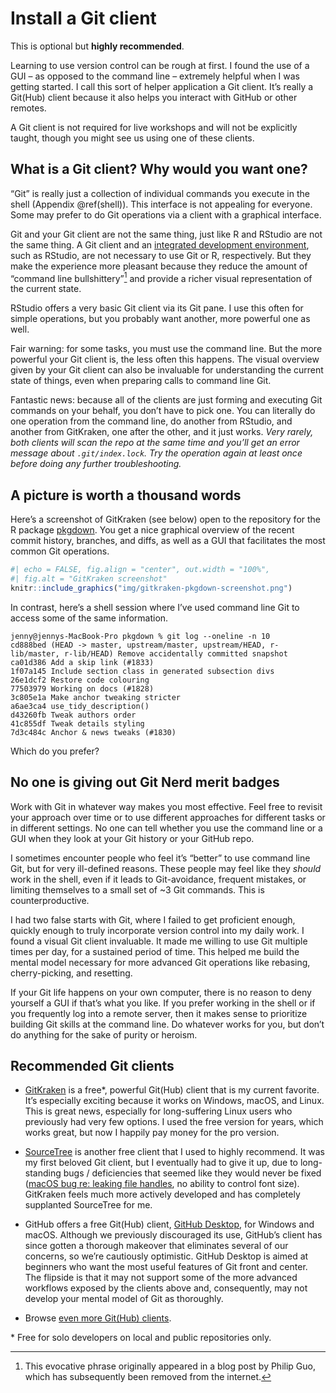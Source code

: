 # Install a Git client {#git-client}

This is optional but **highly recommended**.

Learning to use version control can be rough at first. I found the use of a GUI – as opposed to the command line – extremely helpful when I was getting started. I call this sort of helper application a Git client. It's really a Git(Hub) client because it also helps you interact with GitHub or other remotes.

A Git client is not required for live workshops and will not be explicitly taught, though you might see us using one of these clients.

## What is a Git client? Why would you want one?

"Git" is really just a collection of individual commands you execute in the shell (Appendix \@ref(shell)). This interface is not appealing for everyone. Some may prefer to do Git operations via a client with a graphical interface.

Git and your Git client are not the same thing, just like R and RStudio are not the same thing. A Git client and an [integrated development environment](https://en.wikipedia.org/wiki/Integrated_development_environment), such as RStudio, are not necessary to use Git or R, respectively. But they make the experience more pleasant because they reduce the amount of "command line bullshittery"[^1] and provide a richer visual representation of the current state.

[^1]: This evocative phrase originally appeared in a blog post by Philip Guo, which has subsequently been removed from the internet.

RStudio offers a very basic Git client via its Git pane. I use this often for simple operations, but you probably want another, more powerful one as well.

Fair warning: for some tasks, you must use the command line. But the more powerful your Git client is, the less often this happens. The visual overview given by your Git client can also be invaluable for understanding the current state of things, even when preparing calls to command line Git. 

Fantastic news: because all of the clients are just forming and executing Git commands on your behalf, you don't have to pick one.
You can literally do one operation from the command line, do another from RStudio, and another from GitKraken, one after the other, and it just works.
*Very rarely, both clients will scan the repo at the same time and you'll get an error message about `.git/index.lock`.
Try the operation again at least once before doing any further troubleshooting.*

## A picture is worth a thousand words

Here's a screenshot of GitKraken (see below) open to the repository for the R package [pkgdown](https://pkgdown.r-lib.org).
You get a nice graphical overview of the recent commit history, branches, and diffs, as well as a GUI that facilitates the most common Git operations.

```r
#| echo = FALSE, fig.align = "center", out.width = "100%",
#| fig.alt = "GitKraken screenshot"
knitr::include_graphics("img/gitkraken-pkgdown-screenshot.png")
```

In contrast, here's a shell session where I've used command line Git to access some of the same information.

```console
jenny@jennys-MacBook-Pro pkgdown % git log --oneline -n 10
cd888bed (HEAD -> master, upstream/master, upstream/HEAD, r-lib/master, r-lib/HEAD) Remove accidentally committed snapshot
ca01d386 Add a skip link (#1833)
1f07a145 Include section class in generated subsection divs
26e1dcf2 Restore code colouring
77503979 Working on docs (#1828)
3c805e1a Make anchor tweaking stricter
a6ae3ca4 use_tidy_description()
d43260fb Tweak authors order
41c855df Tweak details styling
7d3c484c Anchor & news tweaks (#1830)
```

Which do you prefer?

## No one is giving out Git Nerd merit badges

Work with Git in whatever way makes you most effective.
Feel free to revisit your approach over time or to use different approaches for different tasks or in different settings.
No one can tell whether you use the command line or a GUI when they look at your Git history or your GitHub repo.

I sometimes encounter people who feel it's "better" to use command line Git, but for very ill-defined reasons.
These people may feel like they *should* work in the shell, even if it leads to Git-avoidance, frequent mistakes, or limiting themselves to a small set of ~3 Git commands.
This is counterproductive.

I had two false starts with Git, where I failed to get proficient enough, quickly enough to truly incorporate version control into my daily work.
I found a visual Git client invaluable.
It made me willing to use Git multiple times per day, for a sustained period of time.
This helped me build the mental model necessary for more advanced Git operations like rebasing, cherry-picking, and resetting.

If your Git life happens on your own computer, there is no reason to deny yourself a GUI if that's what you like.
If you prefer working in the shell or if you frequently log into a remote server, then it makes sense to prioritize building Git skills at the command line.
Do whatever works for you, but don't do anything for the sake of purity or heroism.

## Recommended Git clients

  * [GitKraken](https://www.gitkraken.com) is a free*, powerful Git(Hub) client that is my current favorite. It's especially exciting because it works on Windows, macOS, and Linux. This is great news, especially for long-suffering Linux users who previously had very few options. I used the free version for years, which works great, but now I happily pay money for the pro version.

  * [SourceTree](https://www.sourcetreeapp.com) is another free client that I used to highly recommend. It was my first beloved Git client, but I eventually had to give it up, due to long-standing bugs / deficiencies that seemed like they would never be fixed ([macOS bug re: leaking file handles](http://openradar.appspot.com/radar?id=1387401), no ability to control font size). GitKraken feels much more actively developed and has completely supplanted SourceTree for me.
  
  * GitHub offers a free Git(Hub) client, [GitHub Desktop](https://desktop.github.com/), for Windows and macOS. Although we previously discouraged its use, GitHub's client has since gotten a thorough makeover that eliminates several of our concerns, so we're cautiously optimistic. GitHub Desktop is aimed at beginners who want the most useful features of Git front and center. The flipside is that it may not support some of the more advanced workflows exposed by the clients above and, consequently, may not develop your mental model of Git as thoroughly.

  * Browse [even more Git(Hub) clients](http://git-scm.com/downloads/guis).

\* Free for solo developers on local and public repositories only.
